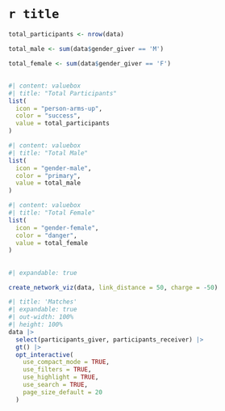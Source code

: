 # `r title`

```r
total_participants <- nrow(data)

total_male <- sum(data$gender_giver == 'M')

total_female <- sum(data$gender_giver == 'F')
```


## {height=25%}
```r
#| content: valuebox
#| title: "Total Participants"
list(
  icon = "person-arms-up",
  color = "success",
  value = total_participants
)
```

```r
#| content: valuebox
#| title: "Total Male"
list(
  icon = "gender-male",
  color = "primary",
  value = total_male
)
```

```r
#| content: valuebox
#| title: "Total Female"
list(
  icon = "gender-female",
  color = "danger",
  value = total_female
)
```

##
```r
#| expandable: true

create_network_viz(data, link_distance = 50, charge = -50)

```

```r
#| title: 'Matches'
#| expandable: true
#| out-width: 100%
#| height: 100%
data |>
  select(participants_giver, participants_receiver) |>
  gt() |> 
  opt_interactive(
    use_compact_mode = TRUE,
    use_filters = TRUE,
    use_highlight = TRUE,
    use_search = TRUE,
    page_size_default = 20
  )

```